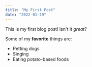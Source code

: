```yaml
---
title: "My First Post"
date: "2022-01-19"
---
```


This is my first blog post! Isn't it *great*?

Some of my **favorite** things are:

* Petting dogs
* Singing
* Eating potato-based foods
